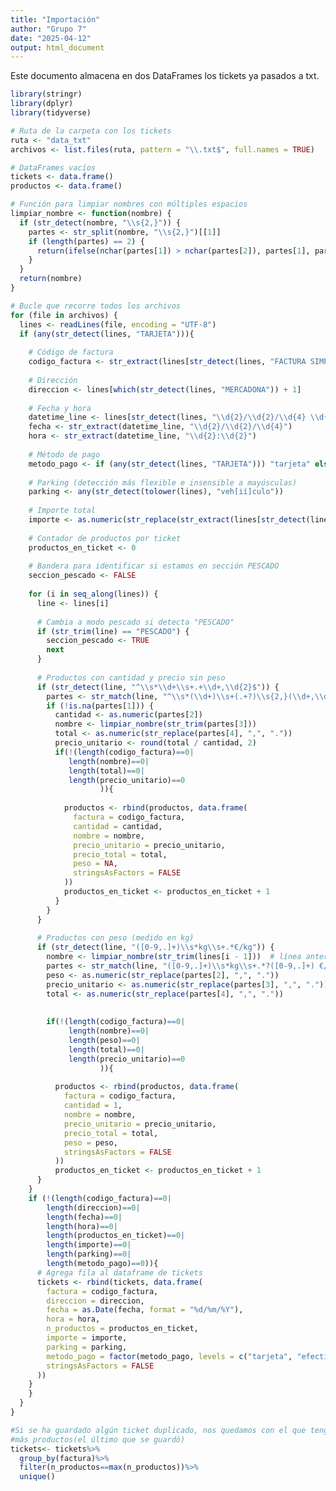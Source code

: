 ```yaml
---
title: "Importación"
author: "Grupo 7"
date: "2025-04-12"
output: html_document
---
```

Este documento almacena en dos DataFrames los tickets ya pasados a txt.


```r
library(stringr)
library(dplyr)
library(tidyverse)

# Ruta de la carpeta con los tickets
ruta <- "data_txt"
archivos <- list.files(ruta, pattern = "\\.txt$", full.names = TRUE)

# DataFrames vacíos
tickets <- data.frame()
productos <- data.frame()

# Función para limpiar nombres con múltiples espacios
limpiar_nombre <- function(nombre) {
  if (str_detect(nombre, "\\s{2,}")) {
    partes <- str_split(nombre, "\\s{2,}")[[1]]
    if (length(partes) == 2) {
      return(ifelse(nchar(partes[1]) > nchar(partes[2]), partes[1], partes[2]))
    }
  }
  return(nombre)
}

# Bucle que recorre todos los archivos
for (file in archivos) {
  lines <- readLines(file, encoding = "UTF-8")
  if (any(str_detect(lines, "TARJETA"))){
  
    # Código de factura
    codigo_factura <- str_extract(lines[str_detect(lines, "FACTURA SIMPLIFICADA")], "\\d{4}-\\d{3}-\\d+")
    
    # Dirección
    direccion <- lines[which(str_detect(lines, "MERCADONA")) + 1]
    
    # Fecha y hora
    datetime_line <- lines[str_detect(lines, "\\d{2}/\\d{2}/\\d{4} \\d{2}:\\d{2}")]
    fecha <- str_extract(datetime_line, "\\d{2}/\\d{2}/\\d{4}")
    hora <- str_extract(datetime_line, "\\d{2}:\\d{2}")
    
    # Método de pago
    metodo_pago <- if (any(str_detect(lines, "TARJETA"))) "tarjeta" else "efectivo"
    
    # Parking (detección más flexible e insensible a mayúsculas)
    parking <- any(str_detect(tolower(lines), "veh[ií]culo"))
  
    # Importe total
    importe <- as.numeric(str_replace(str_extract(lines[str_detect(lines, "TOTAL.*\\€")][1], "\\d+,\\d{2}$"), ",", "."))
    
    # Contador de productos por ticket
    productos_en_ticket <- 0
    
    # Bandera para identificar si estamos en sección PESCADO
    seccion_pescado <- FALSE
    
    for (i in seq_along(lines)) {
      line <- lines[i]
      
      # Cambia a modo pescado si detecta "PESCADO"
      if (str_trim(line) == "PESCADO") {
        seccion_pescado <- TRUE
        next
      }
  
      # Productos con cantidad y precio sin peso
      if (str_detect(line, "^\\s*\\d+\\s+.+\\d+,\\d{2}$")) {
        partes <- str_match(line, "^\\s*(\\d+)\\s+(.+?)\\s{2,}(\\d+,\\d{2})$")
        if (!is.na(partes[1])) {
          cantidad <- as.numeric(partes[2])
          nombre <- limpiar_nombre(str_trim(partes[3]))
          total <- as.numeric(str_replace(partes[4], ",", "."))
          precio_unitario <- round(total / cantidad, 2)
          if(!(length(codigo_factura)==0|
             length(nombre)==0|
             length(total)==0|
             length(precio_unitario)==0
                    )){
          
            productos <- rbind(productos, data.frame(
              factura = codigo_factura,
              cantidad = cantidad,
              nombre = nombre,
              precio_unitario = precio_unitario,
              precio_total = total,
              peso = NA,
              stringsAsFactors = FALSE
            ))
            productos_en_ticket <- productos_en_ticket + 1
          }
        }
      }
  
      # Productos con peso (medido en kg)
      if (str_detect(line, "([0-9,.]+)\\s*kg\\s+.*€/kg")) {
        nombre <- limpiar_nombre(str_trim(lines[i - 1]))  # línea anterior contiene el nombre puro
        partes <- str_match(line, "([0-9,.]+)\\s*kg\\s+.*?([0-9,.]+) €/kg\\s+([0-9,.]+)")
        peso <- as.numeric(str_replace(partes[2], ",", "."))
        precio_unitario <- as.numeric(str_replace(partes[3], ",", "."))
        total <- as.numeric(str_replace(partes[4], ",", "."))
        
        
        if(!(length(codigo_factura)==0|
             length(nombre)==0|
             length(peso)==0|
             length(total)==0|
             length(precio_unitario)==0
                    )){
        
          productos <- rbind(productos, data.frame(
            factura = codigo_factura,
            cantidad = 1,
            nombre = nombre,
            precio_unitario = precio_unitario,
            precio_total = total,
            peso = peso,
            stringsAsFactors = FALSE
          ))
          productos_en_ticket <- productos_en_ticket + 1
      }
    }
    if (!(length(codigo_factura)==0|
        length(direccion)==0|
        length(fecha)==0|
        length(hora)==0|
        length(productos_en_ticket)==0|
        length(importe)==0|
        length(parking)==0|
        length(metodo_pago)==0)){
      # Agrega fila al dataframe de tickets
      tickets <- rbind(tickets, data.frame(
        factura = codigo_factura,
        direccion = direccion,
        fecha = as.Date(fecha, format = "%d/%m/%Y"),
        hora = hora,
        n_productos = productos_en_ticket,
        importe = importe,
        parking = parking,
        metodo_pago = factor(metodo_pago, levels = c("tarjeta", "efectivo")),
        stringsAsFactors = FALSE
      ))
    }
    }
  }
}

#Si se ha guardado algún ticket duplicado, nos quedamos con el que tenga
#más productos(el último que se guardó)
tickets<- tickets%>%
  group_by(factura)%>%
  filter(n_productos==max(n_productos))%>%
  unique()


```

